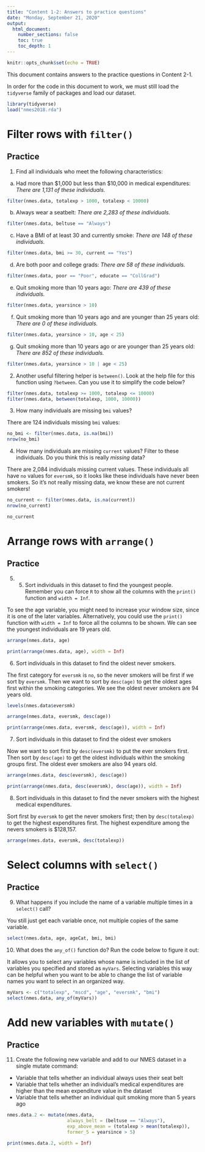 ```yaml
---
title: "Content 1-2: Answers to practice questions"
date: "Monday, September 21, 2020"
output: 
  html_document:
    number_sections: false
    toc: true
    toc_depth: 1
---
```

```r
knitr::opts_chunk$set(echo = TRUE)
```

This document contains answers to the practice questions in Content 2-1. 

In order for the code in this document to work, we must still load the `tidyverse` family of packages and load our dataset.
```r
library(tidyverse)
load("nmes2018.rda")
```

# Filter rows with `filter()`

## Practice

1. Find all individuals who meet the following characteristics:

a. Had more than $1,000 but less than $10,000 in medical expenditures: *There are 1,131 of these individuals.*
```r
filter(nmes.data, totalexp > 1000, totalexp < 10000)
```

b. Always wear a seatbelt: *There are 2,283 of these individuals.*
```r
filter(nmes.data, beltuse == "Always")
```

c. Have a BMI of at least 30 and currently smoke: *There are 148 of these individuals.*
```r
filter(nmes.data, bmi >= 30, current == "Yes")
```

d. Are both poor and college grads: *There are 58 of these individuals.*
```r
filter(nmes.data, poor == "Poor", educate == "CollGrad")
```

e. Quit smoking more than 10 years ago: *There are 439 of these individuals.*
```r
filter(nmes.data, yearsince > 10)  
```

f. Quit smoking more than 10 years ago and are younger than 25 years old: *There are 0 of these individuals.*
```r
filter(nmes.data, yearsince > 10, age < 25)     
```

g. Quit smoking more than 10 years ago or are younger than 25 years old: *There are 852 of these individuals.*
```r
filter(nmes.data, yearsince > 10 | age < 25)       
```

2. Another useful filtering helper is `between()`.  Look at the help file for this function using `?between`.  Can you use it to simplify the code below?
```r
filter(nmes.data, totalexp >= 1000, totalexp <= 10000)
filter(nmes.data, between(totalexp, 1000, 10000))
```

3. How many individuals are missing `bmi` values?

There are 124 individuals missing `bmi` values:
```r
no_bmi <- filter(nmes.data, is.na(bmi))
nrow(no_bmi)
```

4. How many individuals are missing `current` values?  Filter to these individuals.  Do you think this is really *missing* data?

There are 2,084 individuals missing current values. These individuals all have `no` values for `eversmk`, so it looks like these individuals have never been smokers.  So it's not really missing data, we know these are not current smokers!
```r
no_current <- filter(nmes.data, is.na(current)) 
nrow(no_current)

no_current
```


# Arrange rows with `arrange()`

## Practice

5. 5. Sort individuals in this dataset to find the youngest people. Remember you can force `R` to show all the columns with the `print()` function and `width = Inf`.

To see the age variable, you might need to increase your window size, since it is one of the later variables.  Alternatively, you could use the `print()` function with `width = Inf` to force all the columns to be shown. We can see the youngest individuals are 19 years old.
```r
arrange(nmes.data, age)

print(arrange(nmes.data, age), width = Inf)
```

6. Sort individuals in this dataset to find the oldest never smokers.

The first category for `eversmk` is `no`, so the never smokers will be first if we sort by `eversmk`.  Then we want to sort by `desc(age)` to get the oldest ages first within the smoking categories.  We see the oldest never smokers are 94 years old.
```r
levels(nmes.data$eversmk)

arrange(nmes.data, eversmk, desc(age))

print(arrange(nmes.data, eversmk, desc(age)), width = Inf)
```

7. Sort individuals in this dataset to find the oldest ever smokers

Now we want to sort first by `desc(eversmk)` to put the ever smokers first.  Then sort by `desc(age)` to get the oldest individuals within the smoking groups first.  The oldest ever smokers are also 94 years old.
```r
arrange(nmes.data, desc(eversmk), desc(age))

print(arrange(nmes.data, desc(eversmk), desc(age)), width = Inf)
```

8. Sort individuals in this dataset to find the never smokers with the highest medical expenditures.

Sort first by `eversmk` to get the never smokers first; then by `desc(totalexp)` to get the highest expenditures first.  The highest expenditure among the nevers smokers is $128,157.
```r
arrange(nmes.data, eversmk, desc(totalexp))
```


# Select columns with `select()`

## Practice

9. What happens if you include the name of a variable multiple times in a `select()` call?

You still just get each variable once, not multiple copies of the same variable.

```r
select(nmes.data, age, ageCat, bmi, bmi)
```

10. What does the `any_of()` function do? Run the code below to figure it out:

It allows you to select any variables whose name is included in the list of variables you specified and stored as `myVars`.  Selecting variables this way can be helpful when you want to be able to change the list of variable names you want to select in an organized way.
```r
myVars <- c("totalexp", "mscd", "age", "eversmk", "bmi")
select(nmes.data, any_of(myVars))
```


# Add new variables with `mutate()`

## Practice

11. Create the following new variable and add to our NMES dataset in a single mutate command:

* Variable that tells whether an individual always uses their seat belt
* Variable that tells whether an individual's medical expenditures are higher than the mean expenditure value in the dataset
* Variable that tells whether an individual quit smoking more than 5 years ago

```r
nmes.data.2 <- mutate(nmes.data, 
                      always_belt = (beltuse == "Always"),
                      exp_above_mean = (totalexp > mean(totalexp)),
                      former_5 = yearsince > 5)

print(nmes.data.2, width = Inf)
```